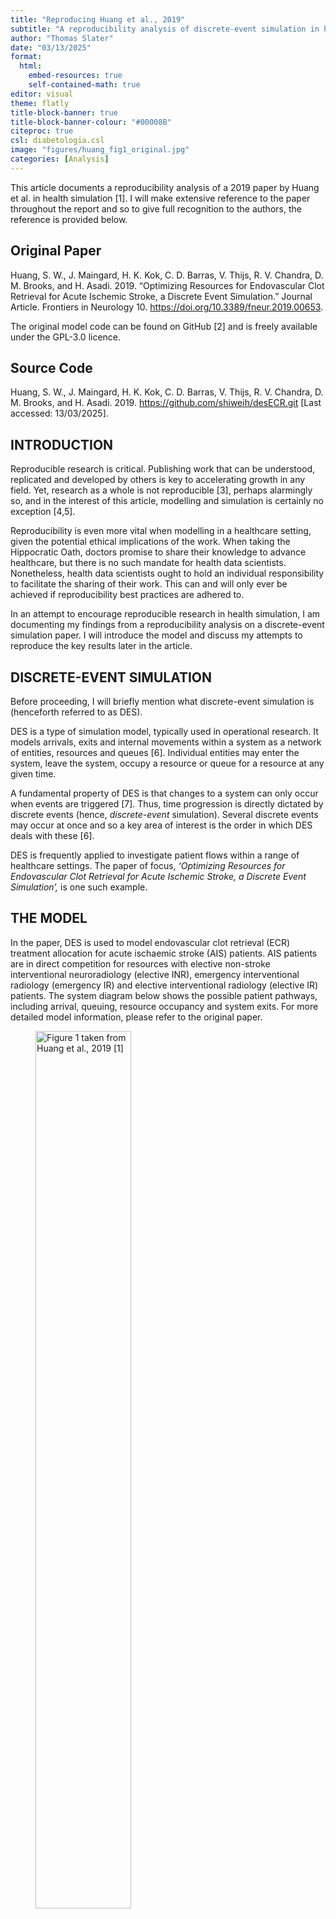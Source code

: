```yaml
---
title: "Reproducing Huang et al., 2019"
subtitle: "A reproducibility analysis of discrete-event simulation in healthcare"
author: "Thomas Slater"
date: "03/13/2025"
format: 
  html:
    embed-resources: true
    self-contained-math: true
editor: visual
theme: flatly
title-block-banner: true
title-block-banner-colour: "#00008B"
citeproc: true
csl: diabetologia.csl
image: "figures/huang_fig1_original.jpg"
categories: [Analysis]
---
```


This article documents a reproducibility analysis of a 2019 paper by Huang et al. in health simulation \[1\]. I will make extensive reference to the paper throughout the report and so to give full recognition to the authors, the reference is provided below.

::: {.callout-note icon="false"}
## Original Paper

Huang, S. W., J. Maingard, H. K. Kok, C. D. Barras, V. Thijs, R. V. Chandra, D. M. Brooks, and H. Asadi. 2019. “Optimizing Resources for Endovascular Clot Retrieval for Acute Ischemic Stroke, a Discrete Event Simulation. ” Journal Article. Frontiers in Neurology 10. <https://doi.org/10.3389/fneur.2019.00653>.
:::

The original model code can be found on GitHub \[2\] and is freely available under the GPL-3.0 licence.

::: {.callout-note icon="false"}
## Source Code

Huang, S. W., J. Maingard, H. K. Kok, C. D. Barras, V. Thijs, R. V. Chandra, D. M. Brooks, and H. Asadi. 2019. <https://github.com/shiweih/desECR.git> \[Last accessed: 13/03/2025\].
:::

## INTRODUCTION

Reproducible research is critical. Publishing work that can be understood, replicated and developed by others is key to accelerating growth in any field. Yet, research as a whole is not reproducible \[3\], perhaps alarmingly so, and in the interest of this article, modelling and simulation is certainly no exception \[4,5\].

Reproducibility is even more vital when modelling in a healthcare setting, given the potential ethical implications of the work. When taking the Hippocratic Oath, doctors promise to share their knowledge to advance healthcare, but there is no such mandate for health data scientists. Nonetheless, health data scientists ought to hold an individual responsibility to facilitate the sharing of their work. This can and will only ever be achieved if reproducibility best practices are adhered to.

In an attempt to encourage reproducible research in health simulation, I am documenting my findings from a reproducibility analysis on a discrete-event simulation paper. I will introduce the model and discuss my attempts to reproduce the key results later in the article.

## DISCRETE-EVENT SIMULATION

Before proceeding, I will briefly mention what discrete-event simulation is (henceforth referred to as DES).

DES is a type of simulation model, typically used in operational research. It models arrivals, exits and internal movements within a system as a network of entities, resources and queues \[6\]. Individual entities may enter the system, leave the system, occupy a resource or queue for a resource at any given time.

A fundamental property of DES is that changes to a system can only occur when events are triggered \[7\]. Thus, time progression is directly dictated by discrete events (hence, *discrete-event* simulation). Several discrete events may occur at once and so a key area of interest is the order in which DES deals with these \[6\].

DES is frequently applied to investigate patient flows within a range of healthcare settings. The paper of focus, *'Optimizing Resources for Endovascular Clot Retrieval for Acute Ischemic Stroke, a Discrete Event Simulation',* is one such example.

## THE MODEL

In the paper, DES is used to model endovascular clot retrieval (ECR) treatment allocation for acute ischaemic stroke (AIS) patients. AIS patients are in direct competition for resources with elective non-stroke interventional neuroradiology (elective INR), emergency interventional radiology (emergency IR) and elective interventional radiology (elective IR) patients. The system diagram below shows the possible patient pathways, including arrival, queuing, resource occupancy and system exits. For more detailed model information, please refer to the original paper.

![Figure 1 taken from Huang et al., 2019 \[1\]](figures/huang_fig1_original.jpg){fig-align="center" width="60%"}

Huang et al. were interested in how patient waiting times and resource usage varied under different scenarios:

1.  **Baseline:** standard procedure under specified parameters.
2.  **Exclusive-use:** elective IR patients can only use the IR angiography machine.
3.  **Double angio INRs:** an extra INR angiography machine in place of an IR one.

The impact of adding an extra one and two hours to daytime shifts was also trialled under each of these scenarios.

The key results of the paper are figure 2-5, as well as a supplementary figure submitted alongside the article. The success of my reproduction attempts will be directly assessed against these five plots.

## CODE

The R package `simmer` is used for simulation. The package is designed for DES model implementation and documentation can be found at [https://cran.r-project.org/web/packages/simmer/index.html](#0){.uri} \[8\].

In order for a reproducibility analysis to be performed in the first place, open code must be provided and this has been done by the authors via GitHub (found at <https://github.com/shiweih/desECR> \[2\]). Huang et al. ought to be commended for doing this, as this in itself drastically increases the reproducibility of their work. However, this is not necessarily enough; code that is not readable or fails to run is not of much use. Fortunately, I did not find this to be the case. Though additional comments may have been useful, reasonable knowledge of `simmer` and DES theory is sufficient for comprehension. The function used to run the simulation worked fine and was easily adaptable. A minor criticism is that, to me at least, the purpose of the plotting function was unclear, as none of the plots were relevant to those in the paper. So my own code has removed this and created plotting functions from scratch.

## RESULTS

In line with the original study, I repeated simulations for each scenario thirty times. A reproducibility seed of `11032025` was used, as a nod to the date simulations were run. The amount of time spent on figure reproductions was not pre-specified. I simply kept on going until I had reached a point that reflected a 'best' attempt. Whilst it may have been better practice to give myself a timed cut-off, or at least to document some timings, this analysis served as an introduction to DES for me and so lines between learning general DES coding and specific model comprehension and modification often became blurred. Experienced researchers ought to be more rigorous with time spent.

**FIGURE 2**

![Figure 2 taken from Huang et al., 2019 \[1\]](figures/huang_fig2_original.jpg){fig-align="center" width="70%"}

My attempt to recreate figure 2 from the paper was for the most part unsuccessful. The closest plot I produced is not a match to the original, despite some similarities. The density shapes are inconsistent in most cases and specific values are out.

![Reproduction of figure 2 from Huang et al., 2019 \[1\]](figures/huang_fig2_reproduced.png){fig-align="center" width="70%"}

**FIGURE 3**

![Figure 3 taken from Huang et al., 2019 \[1\]](figures/huang_fig3_original.jpg){fig-align="center" width="70%"}

Reproduction of figure 3 was not achieved. Similar to figure 2, the densities are not consistent with the original plot. On top of this, the results I obtained for the baseline and double angio INR scenarios suggest a slight reduction in the waiting times when additional hours are added to the shift. This is a direct contradiction to a conclusion from the paper: only the exclusive-use scenario was found to see a significant drop in the wait times with one and two hours of extra work.

![Reproduction of figure 3 from Huang et al., 2019 \[1\]](figures/huang_fig3_reproduced.png){fig-align="center" width="70%"}

**FIGURE 4**

![Figure 4 taken from Huang et al., 2019 \[1\]](figures/huang_fig4_original.jpg){fig-align="center" width="70%"}

I was close to being able to reproduce figure 4. My resulting plot has a similar shape to the original figure and the general conclusions associated with it can be reached. However, the exact mean values for disability-free life are not quite consistent with those Huang et al. obtained. It is difficult to claim true reproducibility with this being the case.

![Reproduction of figure 4 from Huang et al., 2019 \[1\]](figures/huang_fig4_reproduced.png){fig-align="center" width="85%"}

**FIGURE 5**

![Figure 5 taken from Huang et al., 2019 \[1\]](figures/huang_fig5_original.jpg){fig-align="center" width="70%"}

Again, reproducing figure 5 was very nearly achieved, but not quite. I managed to obtain similar angio INR utilisation percentages when compared to the original. The value for the two angio INR scenario was in fact an exact match, but the other two were slightly out.

![Reproduction of figure 5 from Huang et al., 2019 \[1\]](figures/huang_fig5_reproduced.png){fig-align="center" width="85%"}

**SUPPLEMENTARY FIGURE**

![The supplementary figure associated with Huang et al., 2019 \[1\]](figures/huang_suppfig_original.png){fig-align="center" width="70%"}

The methods required to reproduce the supplementary figure were largely similar to those used for figures 2 and 3 and so unsurprisingly reproduction was unsuccessful. I did manage to get somewhat consistent patterns to the paper - i.e. double and triple the number of patients follow a similar trend to the baseline number of patients - but the densities were not a match.

![Reproduction of the supplementary figure from Huang et al., 2019 \[1\]](figures/huang_suppfig_reproduced.png){fig-align="center" width="70%"}

## CHALLENGES

**SEED FOR REPRODUCIBILITY**

The model included elements of stochasticity, yet these were not controlled for through the use of a random seed. Without a reproducible seed, the output obtained by Huang et al. and my own output were subject to randomness and so results may not always align. It was unclear whether discrepancies in the two sets of results were due to randomness or if it was something else.

**WAITING TIME PROBABILITIES**

Producing figures 2 and 3, as well as the supplementary figure, required the standardisation of mean waiting times. An explanation of how this was carried out was not included in the paper, requiring some of my own guess work to perform this transformation. In all likelihood, the method I used was not the same as the one in the paper, but remains my closest attempt.

The approach I used can be summarised as follows:

1.  Assign all non-zero wait times into a set number of bins.
2.  Reassign all values as the midpoint of the bin they are collected in.
3.  Divide the frequency of values in each bin by the overall number of patients who did not wait at all, so that a ratio is obtained.
4.  Transform the ratios using the sigmoid function: $f(x) = \frac{1}{1+e^{-r}}$, where $r$ is the ratio.

**MEAN DISABILITY-FREE LIFE DAYS ADDED**

It was clear from the paper that the output of figure 4 was just a function of the waiting times for ECR patients. What I was unsure about was which resources the waiting time applied to. Initially, I took the average of all resources used by an ECR patient, but this looked very wrong. I eventually settled on waiting times for just the angio INR resource.

## FINAL COMMENTS

It should be said that the intention of this article is not to criticise the work of Huang et al. It is merely meant to advocate for the need for reproducibility and to document my attempts to reproduce this particular piece of work. Huang et al. should be commended for their strong research: they have successfully constructed a fairly complex DES model and have achieved some substantial results. Nonetheless, it is my conclusion that their work is not able to be reproduced. Importantly, this is my conclusion. The results obtained are exclusively my attempts and it may be that others can in fact reproduce the figures successfully, but to the best of my ability I believe it cannot be done. So, despite a thorough piece of research, the paper is not easily verified. I would, however, argue that Huang et al. have provided us with something that can be manipulated and developed by others. Their code was very readable and ran well, it was just the specific plots that proved problematic.

Advocating for computationally reproducibility, I ought to make sufficient attempts to ensure the results in this article are themselves reproducible. In light of this, I have upload my code to GitHub <https://github.com/tbslater/huang-reproducibility-analysis.git>.

## REFERENCES

1.  Huang, S., et al. Optimizing Resources for Endovascular Clot Retrieval for Acute Ischemic Stroke, a Discrete Event Simulation. Front Neurol, 2019. 10: p. 653.
2.  Huang, S., et al. desECR. 2019 \[Accessed: 13/03/2025\]; Available from: <https://github.com/shiweih/desECR.git.>
3.  Hudson, R. Should We Strive to Make Science Bias-Free? A Philosophical Assessment of the Reproducibility Crisis. Journal for General Philosophy of Science, 2021. 52(3): p. 389-405.
4.  Monks, T., et al. The simulation reproducibility crisis. Can reporting guidelines help? 2017. Operational Research Society.
5.  Taylor, S.J.E., et al. CRISIS, WHAT CRISIS – DOES REPRODUCIBILITY IN MODELING & SIMULATION REALLY MATTER? in 2018 Winter Simulation Conference (WSC). 2018.
6.  Schriber, T.J. and D.T. Brunner. Inside discrete-event simulation software: How it works and why it matters. in 2007 Winter Simulation Conference. 2007.
7.  Zhang, P., Chapter 19 - Industrial control system simulation routines, in Advanced Industrial Control Technology, P. Zhang, Editor. 2010, William Andrew Publishing: Oxford. p. 781-810.
8.  Ucar, I., B. Smeets, and A. Azcorra, simmer: Discrete-Event Simulation for R. Journal of Statistical Software, 2019. 90(2): p. 1-30.
